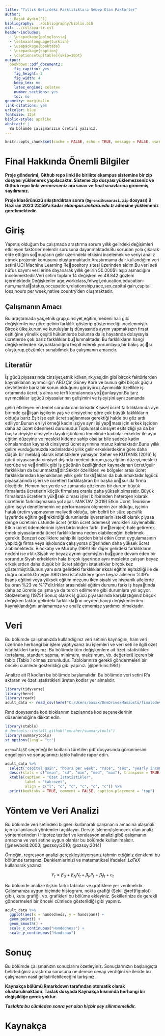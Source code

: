 ```yaml
---
title: "Yıllık Gelirdeki Farklılıklara Sebep Olan Faktörler"
author: 
  - Başak Aydın[^1]
bibliography: ../bibliography/biblio.bib
csl: ../csl/apa-tr.csl
header-includes:
  - \usepackage{polyglossia}
  - \setmainlanguage{turkish}
  - \usepackage{booktabs}
  - \usepackage{caption} 
  - \captionsetup[table]{skip=10pt}
output:
  bookdown::pdf_document2:
    fig_caption: yes
    fig_height: 3
    fig_width: 4
    keep_tex: no
    latex_engine: xelatex
    number_sections: yes
    toc: no
geometry: margin=1in
link-citations: yes
urlcolor: blue
fontsize: 12pt
biblio-style: apalike
abstract: |
  Bu bölümde çalışmanızın özetini yazınız.
---
```

```r
knitr::opts_chunk$set(cache = FALSE, echo = TRUE, message = FALSE, warning = FALSE)
```

<!-- ======================================================================= -->
<!-- ============================== NOTLAR ================================= -->
<!-- ======================================================================= -->
[^1]: 21080560, [Github Repo](https://github.com/basakaaydin/finalodevi)

# Final Hakkında Önemli Bilgiler

\colorbox{BurntOrange}{GITHUB REPO BAĞLANTINIZI BU DOSYANIN 37. SATIRINA YAZINIZ!}

**Proje gönderimi, Github repo linki ile birlikte ekampus sistemine bir zip dosyası yüklenerek yapılacaktır. Sisteme zip dosyası yüklemezseniz ve Github repo linki vermezseniz ara sınav ve final sınavlarına girmemiş sayılırsınız.**

**Proje klasörünüzü sıkıştırdıktan sonra (`OgrenciNumarasi.zip` dosyası) 9 Haziran 2023 23:59'a kadar *ekampus.ankara.edu.tr* adresine yüklemeniz gerekmektedir.**

\colorbox{WildStrawberry}{Daha fazla bilgi için proje klasöründeki README.md dosyasını okuyunuz.}

# Giriş
Yapmış olduğum bu çalışmada araştırma sorum yıllık gelirdeki değişimleri etkileyen
faktörler nelerdir sorusuna dayanmaktadır.Bu sorudan yola çıkarak elde ettiğim sonuçların gelir üzerindeki etkisini incelemek ve veriyi analiz etmek projemin konusunu
oluşturmaktadır.Araştırmama dair kullandığım veri setini UCI Machine Learning Repository sitesi üzerinden aldım.Bu veri seti nüfus sayımı verilerine dayanarak yıllık
gelirin 50.000$’ı aşıp aşmadığını incelemektedir.Veri setim toplam 14 değişken ve 48.842
gözlem içermektedir.Değişkenler age,workclass,fnlwgt,education,education-num,maritalstatus,occupation,relationship,race,sex,capital gain,capital loss,hours per week,native
country’den oluşmaktadır.
 




## Çalışmanın Amacı
Bu araştırmada yaş,etnik grup,cinsiyet,eğitim,medeni hali gibi değişkenlerine göre gelirin
farklılık gösterip göstermediği incelenmiştir.
Birçok ülke,kurum ve kuruluşlar iş dünyasında ayrım yapmaksızın fırsat eşitliğine yönelik
çeşitli hükümlerde bulunsa da iş hayatında dolayısıyla ücretlerde çok bariz farklılıklar bulunmaktadır.
Bu farklılıkların hangi değişkenlerden kaynaklandığını tespit ederek,yorumlayıp,bir bakış açısı oluşturup,çözümler sunabilmek bu çalışmanın amacıdır.


## Literatür 
İş gücü piyasasında cinsiyet,etnik köken,ırk,yaş,din gibi birçok faktörlerden kaynaklanan
ayrımcılığın ABD,Çin,Güney Kore ve bunun gibi birçok güçlü devletlerde bariz bir sorun
olduğunu görüyoruz.Ayrımcılık özellikle iş ortamında ücret,iş alma ve terfi konularında yoğunlaşıyor.Bu tarz ayrımcılıklar işgücü piyasalarının gelişimini ve işleyişini aynı zamanda

geliri etkileyen en temel sorunlardan birisidir.Kişisel ücret farklılıklarında aynı birimde çalışan işçilerin yaş ve cinsiyetine göre çok büyük faklılıkların olduğu bariz.Eşit işe eşit ücret
sağlanması gerektiği halde bu göz ardı ediliyor.Bunun en iyi örneği kadın işçiye aynı işi yapması için erkek işçiden daha az ücret ödenmesi durumudur.Toplumsal cinsiyet eşitsizliği ya
da bir başka deyişle cinsiyete dayalı işbölümü temelinde kadınlar erkekler ile aynı eğitim
düzeyine ve mesleki kıdeme sahip olsalar bile sadece kadın olmalarından kaynaklı cinsiyetçi
ücret ayrımına maruz kalmaktadır.Bunu yıllık gelire vurduğumuzda kadınlardaki yıllık gelir
erkeklerdekine göre daha düşük bir meblağ olarak istatistiklere yansıyor. Seher ve KUTANİS
(2016)
İş gücü piyasasında cinsiyet dışında medeni durum,yaş,eğitim düzeyi,mesleki tecrübe ve verimlilik gibi iş gücünün özelliğinden kaynaklanan ücret/gelir farklılıkları da bulunmaktadır.Sektör özellikleri ve bölgeler arası ücret farklılıklarından kaynaklanan yıllık gelir farklılıkları da bulunmaktadır.İşgücü piyasalarında işleri ve ücretleri farklılaştıran bir başka unsur da firma ölçeğidir. Hemen her yerde ve zamanda gözlenen bir durum büyük firmalarda
ücretlerin küçük firmalara oranla daha yüksek olmasıdır. Büyük firmalarda ücretlerin yüksek olması işleri birbirinden heterojen kılarak ücretlerin farklılaşmasına yol açar. MAKTAV
(2019)
Etkin Ücret Teorisine göre işçiyi denetlemenin ve performansını ölçmenin zor olduğu, işçinin
hatalı üretim yapmasının maliyetli olduğu, işin belirli bir süre spesifik işyerinde eğitim gerektirdiği durumlarda işverenlerin istekli olarak piyasa denge ücretinin üstünde ücret (etkin
ücret ödemesi) verdikleri söylenebilir. Etkin ücret ödemelerinin işleri birbirinden farklı (heterojen) hale getirerek emek piyasalarında ücret farklılıklarına neden olabileceğini belirtmek
gerekir. Benzeri özelliklere sahip iki işçiden birisi etkin ücret uygulamasının yapıldığı firma
veya işkolunda çalışıyorsa diğerinden daha yüksek ücret alabilmektedir. Blackaby ve Murphy
(1991) Bir diğer gelirdeki farklılıkların nedeni ise ırktır.Siyah ve beyaz ayrımı geçmişten bugüne devam eden bir sorundur.Siyah erkeklerin hala birçok işyerinde aynı meslekte çalışan
beyaz erkeklerden daha düşük bir ücret aldığını istatistikler birçok kez göstermiştir.Bunun
yanı sıra gelirdeki farklılıklar ırksal eğitim eşitsizliği ile de doğru orantılı.Örneğin ABD’deki
istatistiklere göre beyaz ailelerin %39’u lisans eğitimi veya yüksek eğitim mezunu iken siyahi
ve hispanik ailelerde bu oran %23 ve %17’dir.Irklar arasındaki eğitim durumu farkı iş hayatında daha az ücretle çalışma ya da tercih edilmeme gibi durumlara yol açıyor. Stolzenberg
(1975)
Sonuç olarak iş gücü piyasasında karşılaştığımız birçok değişken faktör gelirdeki farklılıkların neyden,hangi değişkenlerden kaynaklandığını anlamamıza ve analiz etmemize yardımcı
olmaktadır.



# Veri 
Bu bölümde çalışmanızda kullandığınız veri setinin kaynağını, ham veri üzerinde herhangi bir işlem yaptıysanız bu işlemleri ve veri seti ile ilgili özet istatistikleri tartışınız. Bu bölümde tüm değişkenlere ait özet istatistikleri (ortalama, standart sapma, minimum, maksimum, vb. değerleri) içeren bir tablo (Tablo \ref{tab:ozet}) olması zorunludur. Tablolarınıza gerekli göndermeleri bir önceki cümlede gösterildiği gibi yapınız. [@perkins:1991]

Analize ait R kodları bu bölümde başlamalıdır. Bu bölümde veri setini R'a aktaran ve özet istatistikleri üreten kodlar yer almalıdır.

```r
library(tidyverse)
library(here)
library(readr)
adult_data <- read_csv(here("C:/Users/basak/OneDrive/Masaüstü/finalodevi/data/AnyConv.com__adult.data.csv"))
```

Rmd dosyasında kod bloklarının bazılarında kod seçeneklerinin düzenlendiğine dikkat edin. 

```r
library(xtable) 
# devtools::install_github("emraher/summarytools")
library(summarytools)
st_options(lang = "tr")
```

`echo=FALSE` seçeneği ile kodların türetilen pdf dosyasında görünmesini engelleyin ve sonuçlarınızı tablo halinde rapor edin.

```r
adult_data %>%
  select("capital gain", "hours per week", "race", "sex", "yearly income") %>% 
  descr(stats = c("mean", "sd", "min", "med", "max"), transpose = TRUE) %>% 
  xtable(caption = "Özet İstatistikler",
         label = "tab:ozet",
         align = c("l", "c", "c", "c", "c", "c")) %>% 
  print(booktabs = TRUE, comment = FALSE, caption.placement = "top")
```


# Yöntem ve Veri Analizi
Bu bölümde veri setindeki bilgileri kullanarak çalışmanın amacına ulaşmak için kullanılacak yöntemleri açıklayın. Derste işlenen/işlenecek olan analiz yöntemlerinden (Hipotez testleri ve korelasyon analizi gibi) çalışmanın amacına ve veri setine uygun olanlar bu bölümde kullanılmalıdır. [@newbold:2003; @ozsoy:2010; @ozsoy:2014]

Örneğin, regresyon analizi gerçekleştiriyorsanız tahmin ettiğiniz denklemi bu bölümde tartışınız. Denklemlerinizi ve matematiksel ifadeleri $LaTeX$ kullanarak yazınız.

$$
Y_t = \beta_0 + \beta_N N_t + \beta_P P_t + \beta_I I_t + \varepsilon_t
$$

Bu bölümde analize ilişkin farklı tablolar ve grafiklere yer verilmelidir. Çalışmanıza uygun biçimde histogram, nokta grafiği (Şekil \@ref(fig:plot) gibi), kutu grafiği, vb. grafikleri bu bölüme ekleyiniz. Şekillerinize de gerekli göndermeleri bir önceki cümlede gösterildiği gibi yapınız.


```r
adult_data %>% 
  ggplot(aes(x = handedness, y = handspan)) +
  geom_point() +
  geom_smooth() +
  scale_x_continuous("Handedness") + 
  scale_y_continuous("Handspan")
```


# Sonuç
Bu bölümde çalışmanızın sonuçlarını özetleyiniz. Sonuçlarınızın başlangıçta belirlediğiniz araştırma sorusuna ne derece cevap verdiğini ve ileride bu çalışmanın nasıl geliştirilebileceğini tartışınız.

**Kaynakça bölümü Rmarkdown tarafından otomatik olarak oluşturulmaktadır. Taslak dosyada Kaynakça kısmında herhangi bir değişikliğe gerek yoktur.** 

**_Taslakta bu cümleden sonra yer alan hiçbir şey silinmemelidir._**

\newpage
# Kaynakça {#references}
<div id="refs"></div>

